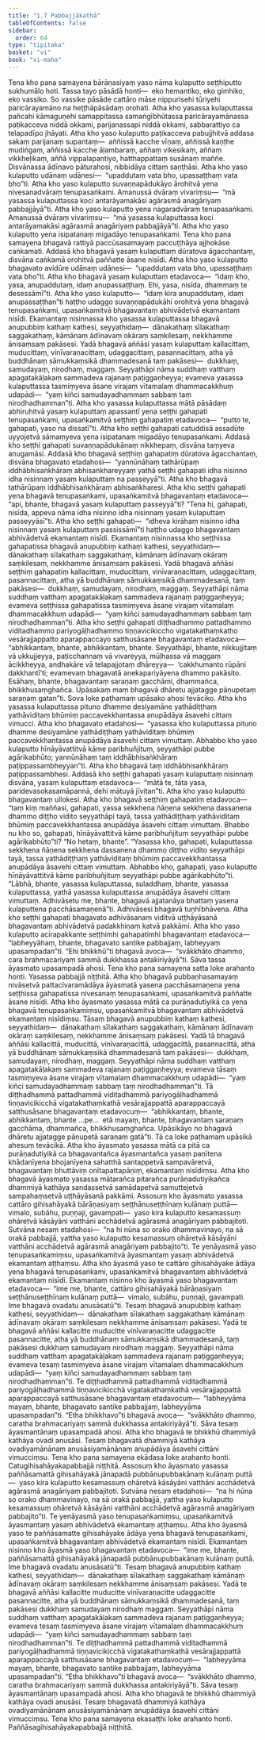 ```yaml
---
title: "1.7 Pabbajjākathā"
tableOfContents: false
sidebar:
  order: 64
type: "tipitaka"
basket: "vi"
book: "vi-maha"
---
```



<DynamicBreadcrumb />

<Division number="25" book="vi-maha" bookNo="3" page="21">

<Paragraph number="107" book="vi-maha">
Tena kho pana samayena bārāṇasiyaṃ yaso nāma kulaputto seṭṭhiputto sukhumālo hoti. Tassa tayo pāsādā honti—  eko hemantiko, eko gimhiko, eko vassiko. So vassike pāsāde cattāro māse nippurisehi tūriyehi paricārayamāno na heṭṭhāpāsādaṃ orohati. Atha kho yasassa kulaputtassa pañcahi kāmaguṇehi samappitassa samaṅgībhūtassa paricārayamānassa paṭikacceva niddā okkami, parijanassapi niddā okkami, sabbarattiyo ca telapadīpo jhāyati. Atha kho yaso kulaputto paṭikacceva pabujjhitvā addasa sakaṃ parijanaṃ supantaṃ—  aññissā kacche vīṇaṃ, aññissā kaṇṭhe mudiṅgaṃ, aññissā kacche āḷambaraṃ, aññaṃ vikesikaṃ, aññaṃ vikkheḷikaṃ, aññā vippalapantiyo, hatthappattaṃ susānaṃ maññe. Disvānassa ādīnavo pāturahosi, nibbidāya cittaṃ saṇṭhāsi. Atha kho yaso kulaputto udānaṃ udānesi—  “upaddutaṃ vata bho, upassaṭṭhaṃ vata bho”ti.
</Paragraph>

<Paragraph number="108" book="vi-maha">
Atha kho yaso kulaputto suvaṇṇapādukāyo ārohitvā yena nivesanadvāraṃ tenupasaṅkami. Amanussā dvāraṃ vivariṃsu—  “mā yasassa kulaputtassa koci antarāyamakāsi agārasmā anagāriyaṃ pabbajjāyā”ti. Atha kho yaso kulaputto yena nagaradvāraṃ tenupasaṅkami. Amanussā dvāraṃ vivariṃsu—  “mā yasassa kulaputtassa koci antarāyamakāsi agārasmā anagāriyaṃ pabbajjāyā”ti. Atha kho yaso kulaputto yena isipatanaṃ migadāyo tenupasaṅkami.
</Paragraph>

</Division>
<Division number="26" book="vi-maha" bookNo="3" page="21">

<Paragraph number="109" book="vi-maha">
Tena kho pana samayena bhagavā rattiyā paccūsasamayaṃ paccuṭṭhāya ajjhokāse caṅkamati. Addasā kho bhagavā yasaṃ kulaputtaṃ dūratova āgacchantaṃ, disvāna caṅkamā orohitvā paññatte āsane nisīdi. Atha kho yaso kulaputto bhagavato avidūre udānaṃ udānesi—  “upaddutaṃ vata bho, upassaṭṭhaṃ vata bho”ti. Atha kho bhagavā yasaṃ kulaputtaṃ etadavoca—  “idaṃ kho, yasa, anupaddutaṃ, idaṃ anupassaṭṭhaṃ. Ehi, yasa, nisīda, dhammaṃ te desessāmī”ti. Atha kho yaso kulaputto—  “idaṃ kira anupaddutaṃ, idaṃ anupassaṭṭhan”ti haṭṭho udaggo suvaṇṇapādukāhi orohitvā yena bhagavā tenupasaṅkami, upasaṅkamitvā bhagavantaṃ abhivādetvā ekamantaṃ nisīdi.
</Paragraph>

<Paragraph number="110" book="vi-maha">
Ekamantaṃ nisinnassa kho yasassa kulaputtassa bhagavā anupubbiṃ kathaṃ kathesi, seyyathidaṃ—  dānakathaṃ sīlakathaṃ saggakathaṃ, kāmānaṃ ādīnavaṃ okāraṃ saṃkilesaṃ, nekkhamme ānisaṃsaṃ pakāsesi. Yadā bhagavā aññāsi yasaṃ kulaputtaṃ kallacittaṃ, muducittaṃ, vinīvaraṇacittaṃ, udaggacittaṃ, pasannacittaṃ, atha yā buddhānaṃ sāmukkaṃsikā dhammadesanā taṃ pakāsesi—  dukkhaṃ, samudayaṃ, nirodhaṃ, maggaṃ. Seyyathāpi nāma suddhaṃ vatthaṃ apagatakāḷakaṃ sammadeva rajanaṃ paṭiggaṇheyya; evameva yasassa kulaputtassa tasmiṃyeva āsane virajaṃ vītamalaṃ dhammacakkhuṃ udapādi—  “yaṃ kiñci samudayadhammaṃ sabbaṃ taṃ nirodhadhamman”ti.
</Paragraph>

</Division>
<Division number="27" book="vi-maha" bookNo="3" page="22">

<Paragraph number="111" book="vi-maha">
Atha kho yasassa kulaputtassa mātā pāsādaṃ abhiruhitvā yasaṃ kulaputtaṃ apassantī yena seṭṭhi gahapati tenupasaṅkami, upasaṅkamitvā seṭṭhiṃ gahapatiṃ etadavoca—  “putto te, gahapati, yaso na dissatī”ti. Atha kho seṭṭhi gahapati catuddisā assadūte uyyojetvā sāmaṃyeva yena isipatanaṃ migadāyo tenupasaṅkami. Addasā kho seṭṭhi gahapati suvaṇṇapādukānaṃ nikkhepaṃ, disvāna taṃyeva anugamāsi. Addasā kho bhagavā seṭṭhiṃ gahapatiṃ dūratova āgacchantaṃ, disvāna bhagavato etadahosi—  “yannūnāhaṃ tathārūpaṃ iddhābhisaṅkhāraṃ abhisaṅkhareyyaṃ yathā seṭṭhi gahapati idha nisinno idha nisinnaṃ yasaṃ kulaputtaṃ na passeyyā”ti. Atha kho bhagavā tathārūpaṃ iddhābhisaṅkhāraṃ abhisaṅkharesi.
</Paragraph>

<Paragraph number="112" book="vi-maha">
Atha kho seṭṭhi gahapati yena bhagavā tenupasaṅkami, upasaṅkamitvā bhagavantaṃ etadavoca—  “api, bhante, bhagavā yasaṃ kulaputtaṃ passeyyā”ti?
</Paragraph>

<Paragraph number="113" book="vi-maha">
“Tena hi, gahapati, nisīda, appeva nāma idha nisinno idha nisinnaṃ yasaṃ kulaputtaṃ passeyyāsī”ti. Atha kho seṭṭhi gahapati—  “idheva kirāhaṃ nisinno idha nisinnaṃ yasaṃ kulaputtaṃ passissāmī”ti haṭṭho udaggo bhagavantaṃ abhivādetvā ekamantaṃ nisīdi.
</Paragraph>

<Paragraph number="114" book="vi-maha">
Ekamantaṃ nisinnassa kho seṭṭhissa gahapatissa bhagavā anupubbiṃ kathaṃ kathesi, seyyathidaṃ—  dānakathaṃ sīlakathaṃ saggakathaṃ, kāmānaṃ ādīnavaṃ okāraṃ saṃkilesaṃ, nekkhamme ānisaṃsaṃ pakāsesi. Yadā bhagavā aññāsi seṭṭhiṃ gahapatiṃ kallacittaṃ, muducittaṃ, vinīvaraṇacittaṃ, udaggacittaṃ, pasannacittaṃ, atha yā buddhānaṃ sāmukkaṃsikā dhammadesanā, taṃ pakāsesi—  dukkhaṃ, samudayaṃ, nirodhaṃ, maggaṃ. Seyyathāpi nāma suddhaṃ vatthaṃ apagatakāḷakaṃ sammadeva rajanaṃ paṭiggaṇheyya; evameva seṭṭhissa gahapatissa tasmiṃyeva āsane virajaṃ vītamalaṃ dhammacakkhuṃ udapādi—  “yaṃ kiñci samudayadhammaṃ sabbaṃ taṃ nirodhadhamman”ti.
</Paragraph>

<Paragraph number="115" book="vi-maha">
Atha kho seṭṭhi gahapati diṭṭhadhammo pattadhammo viditadhammo pariyogāḷhadhammo tiṇṇavicikiccho vigatakathaṃkatho vesārajjappatto aparappaccayo satthusāsane bhagavantaṃ etadavoca—  “abhikkantaṃ, bhante, abhikkantaṃ, bhante. Seyyathāpi, bhante, nikkujjitaṃ vā ukkujjeyya, paṭicchannaṃ vā vivareyya, mūḷhassa vā maggaṃ ācikkheyya, andhakāre vā telapajjotaṃ dhāreyya—  ‘cakkhumanto rūpāni dakkhantī’ti; evamevaṃ bhagavatā anekapariyāyena dhammo pakāsito. Esāhaṃ, bhante, bhagavantaṃ saraṇaṃ gacchāmi, dhammañca, bhikkhusaṃghañca. Upāsakaṃ maṃ bhagavā dhāretu ajjatagge pāṇupetaṃ saraṇaṃ gatan”ti. Sova loke paṭhamaṃ upāsako ahosi tevāciko.
</Paragraph>

</Division>
<Division number="28" book="vi-maha" bookNo="3" page="23">

<Paragraph number="116" book="vi-maha">
Atha kho yasassa kulaputtassa pituno dhamme desiyamāne yathādiṭṭhaṃ yathāviditaṃ bhūmiṃ paccavekkhantassa anupādāya āsavehi cittaṃ vimucci. Atha kho bhagavato etadahosi—  “yasassa kho kulaputtassa pituno dhamme desiyamāne yathādiṭṭhaṃ yathāviditaṃ bhūmiṃ paccavekkhantassa anupādāya āsavehi cittaṃ vimuttaṃ. Abhabbo kho yaso kulaputto hīnāyāvattitvā kāme paribhuñjituṃ, seyyathāpi pubbe agārikabhūto; yannūnāhaṃ taṃ iddhābhisaṅkhāraṃ paṭippassambheyyan”ti. Atha kho bhagavā taṃ iddhābhisaṅkhāraṃ paṭippassambhesi.
</Paragraph>

<Paragraph number="117" book="vi-maha">
Addasā kho seṭṭhi gahapati yasaṃ kulaputtaṃ nisinnaṃ disvāna, yasaṃ kulaputtaṃ etadavoca—  “mātā te, tāta yasa, paridevasokasamāpannā, dehi mātuyā jīvitan”ti. Atha kho yaso kulaputto bhagavantaṃ ullokesi. Atha kho bhagavā seṭṭhiṃ gahapatiṃ etadavoca—  “taṃ kiṃ maññasi, gahapati, yassa sekkhena ñāṇena sekkhena dassanena dhammo diṭṭho vidito seyyathāpi tayā, tassa yathādiṭṭhaṃ yathāviditaṃ bhūmiṃ paccavekkhantassa anupādāya āsavehi cittaṃ vimuttaṃ. Bhabbo nu kho so, gahapati, hīnāyāvattitvā kāme paribhuñjituṃ seyyathāpi pubbe agārikabhūto”ti? “No hetaṃ, bhante”. “Yasassa kho, gahapati, kulaputtassa sekkhena ñāṇena sekkhena dassanena dhammo diṭṭho vidito seyyathāpi tayā, tassa yathādiṭṭhaṃ yathāviditaṃ bhūmiṃ paccavekkhantassa anupādāya āsavehi cittaṃ vimuttaṃ. Abhabbo kho, gahapati, yaso kulaputto hīnāyāvattitvā kāme paribhuñjituṃ seyyathāpi pubbe agārikabhūto”ti. “Lābhā, bhante, yasassa kulaputtassa, suladdhaṃ, bhante, yasassa kulaputtassa, yathā yasassa kulaputtassa anupādāya āsavehi cittaṃ vimuttaṃ. Adhivāsetu me, bhante, bhagavā ajjatanāya bhattaṃ yasena kulaputtena pacchāsamaṇenā”ti. Adhivāsesi bhagavā tuṇhībhāvena.
</Paragraph>

<Paragraph number="118" book="vi-maha">
Atha kho seṭṭhi gahapati bhagavato adhivāsanaṃ viditvā uṭṭhāyāsanā bhagavantaṃ abhivādetvā padakkhiṇaṃ katvā pakkāmi. Atha kho yaso kulaputto acirapakkante seṭṭhimhi gahapatimhi bhagavantaṃ etadavoca—  “labheyyāhaṃ, bhante, bhagavato santike pabbajjaṃ, labheyyaṃ upasampadan”ti. “Ehi bhikkhū”ti bhagavā avoca—  “svākkhāto dhammo, cara brahmacariyaṃ sammā dukkhassa antakiriyāyā”ti. Sāva tassa āyasmato upasampadā ahosi. Tena kho pana samayena satta loke arahanto honti.

</Paragraph>
</Division>

<Paragraph number="119" type="center" book="vi-maha">
Yasassa pabbajjā niṭṭhitā.


</Paragraph>

<Division number="29" book="vi-maha" bookNo="3" page="24">

<Paragraph number="120" book="vi-maha">
Atha kho bhagavā pubbaṇhasamayaṃ nivāsetvā pattacīvaramādāya āyasmatā yasena pacchāsamaṇena yena seṭṭhissa gahapatissa nivesanaṃ tenupasaṅkami, upasaṅkamitvā paññatte āsane nisīdi. Atha kho āyasmato yasassa mātā ca purāṇadutiyikā ca yena bhagavā tenupasaṅkamiṃsu, upasaṅkamitvā bhagavantaṃ abhivādetvā ekamantaṃ nisīdiṃsu.
</Paragraph>

<Paragraph number="121" book="vi-maha">
Tāsaṃ bhagavā anupubbiṃ kathaṃ kathesi, seyyathidaṃ—  dānakathaṃ sīlakathaṃ saggakathaṃ, kāmānaṃ ādīnavaṃ okāraṃ saṃkilesaṃ, nekkhamme ānisaṃsaṃ pakāsesi. Yadā tā bhagavā aññāsi kallacittā, muducittā, vinīvaraṇacittā, udaggacittā, pasannacittā, atha yā buddhānaṃ sāmukkaṃsikā dhammadesanā taṃ pakāsesi—  dukkhaṃ, samudayaṃ, nirodhaṃ, maggaṃ. Seyyathāpi nāma suddhaṃ vatthaṃ apagatakāḷakaṃ sammadeva rajanaṃ paṭiggaṇheyya; evameva tāsaṃ tasmiṃyeva āsane virajaṃ vītamalaṃ dhammacakkhuṃ udapādi—  “yaṃ kiñci samudayadhammaṃ sabbaṃ taṃ nirodhadhamman”ti. Tā diṭṭhadhammā pattadhammā viditadhammā pariyogāḷhadhammā tiṇṇavicikicchā vigatakathaṃkathā vesārajjappattā aparappaccayā satthusāsane bhagavantaṃ etadavocuṃ—  “abhikkantaṃ, bhante, abhikkantaṃ, bhante …pe…  etā mayaṃ, bhante, bhagavantaṃ saraṇaṃ gacchāma, dhammañca, bhikkhusaṃghañca. Upāsikāyo no bhagavā dhāretu ajjatagge pāṇupetā saraṇaṃ gatā”ti. Tā ca loke paṭhamaṃ upāsikā ahesuṃ tevācikā.
</Paragraph>

<Paragraph number="122" book="vi-maha">
Atha kho āyasmato yasassa mātā ca pitā ca purāṇadutiyikā ca bhagavantañca āyasmantañca yasaṃ paṇītena khādanīyena bhojanīyena sahatthā santappetvā sampavāretvā, bhagavantaṃ bhuttāviṃ onītapattapāṇiṃ, ekamantaṃ nisīdiṃsu. Atha kho bhagavā āyasmato yasassa mātarañca pitarañca purāṇadutiyikañca dhammiyā kathāya sandassetvā samādapetvā samuttejetvā sampahaṃsetvā uṭṭhāyāsanā pakkāmi.
</Paragraph>

</Division>
<Division number="30" book="vi-maha" bookNo="3" page="25">

<Paragraph number="123" book="vi-maha">
Assosuṃ kho āyasmato yasassa cattāro gihisahāyakā bārāṇasiyaṃ seṭṭhānuseṭṭhīnaṃ kulānaṃ puttā—  vimalo, subāhu, puṇṇaji, gavampati—  yaso kira kulaputto kesamassuṃ ohāretvā kāsāyāni vatthāni acchādetvā agārasmā anagāriyaṃ pabbajitoti. Sutvāna nesaṃ etadahosi—  “na hi nūna so orako dhammavinayo, na sā orakā pabbajjā, yattha yaso kulaputto kesamassuṃ ohāretvā kāsāyāni vatthāni acchādetvā agārasmā anagāriyaṃ pabbajito”ti. Te yenāyasmā yaso tenupasaṅkamiṃsu, upasaṅkamitvā āyasmantaṃ yasaṃ abhivādetvā ekamantaṃ aṭṭhaṃsu.
</Paragraph>

<Paragraph number="124" book="vi-maha">
Atha kho āyasmā yaso te cattāro gihisahāyake ādāya yena bhagavā tenupasaṅkami, upasaṅkamitvā bhagavantaṃ abhivādetvā ekamantaṃ nisīdi. Ekamantaṃ nisinno kho āyasmā yaso bhagavantaṃ etadavoca—  “ime me, bhante, cattāro gihisahāyakā bārāṇasiyaṃ seṭṭhānuseṭṭhīnaṃ kulānaṃ puttā—  vimalo, subāhu, puṇṇaji, gavampati. Ime bhagavā ovadatu anusāsatū”ti.
</Paragraph>

<Paragraph number="125" book="vi-maha">
Tesaṃ bhagavā anupubbiṃ kathaṃ kathesi, seyyathidaṃ—  dānakathaṃ sīlakathaṃ saggakathaṃ kāmānaṃ ādīnavaṃ okāraṃ saṃkilesaṃ nekkhamme ānisaṃsaṃ pakāsesi. Yadā te bhagavā aññāsi kallacitte muducitte vinīvaraṇacitte udaggacitte pasannacitte, atha yā buddhānaṃ sāmukkaṃsikā dhammadesanā, taṃ pakāsesi dukkhaṃ samudayaṃ nirodhaṃ maggaṃ. Seyyathāpi nāma suddhaṃ vatthaṃ apagatakāḷakaṃ sammadeva rajanaṃ paṭiggaṇheyya; evameva tesaṃ tasmiṃyeva āsane virajaṃ vītamalaṃ dhammacakkhuṃ udapādi—  “yaṃ kiñci samudayadhammaṃ sabbaṃ taṃ nirodhadhamman”ti. Te diṭṭhadhammā pattadhammā viditadhammā pariyogāḷhadhammā tiṇṇavicikicchā vigatakathaṃkathā vesārajjappattā aparappaccayā satthusāsane bhagavantaṃ etadavocuṃ—  “labheyyāma mayaṃ, bhante, bhagavato santike pabbajjaṃ, labheyyāma upasampadan”ti. “Etha bhikkhavo”ti bhagavā avoca—  “svākkhāto dhammo, caratha brahmacariyaṃ sammā dukkhassa antakiriyāyā”ti. Sāva tesaṃ āyasmantānaṃ upasampadā ahosi. Atha kho bhagavā te bhikkhū dhammiyā kathāya ovadi anusāsi. Tesaṃ bhagavatā dhammiyā kathāya ovadiyamānānaṃ anusāsiyamānānaṃ anupādāya āsavehi cittāni vimucciṃsu. Tena kho pana samayena ekādasa loke arahanto honti.

</Paragraph>
</Division>

<Paragraph number="126" type="center" book="vi-maha">
Catugihisahāyakapabbajjā niṭṭhitā.


</Paragraph>

<Division number="31" book="vi-maha" bookNo="3" page="26">

<Paragraph number="127" book="vi-maha">
Assosuṃ kho āyasmato yasassa paññāsamattā gihisahāyakā jānapadā pubbānupubbakānaṃ kulānaṃ puttā—  yaso kira kulaputto kesamassuṃ ohāretvā kāsāyāni vatthāni acchādetvā agārasmā anagāriyaṃ pabbajitoti. Sutvāna nesaṃ etadahosi—  “na hi nūna so orako dhammavinayo, na sā orakā pabbajjā, yattha yaso kulaputto kesamassuṃ ohāretvā kāsāyāni vatthāni acchādetvā agārasmā anagāriyaṃ pabbajito”ti. Te yenāyasmā yaso tenupasaṅkamiṃsu, upasaṅkamitvā āyasmantaṃ yasaṃ abhivādetvā ekamantaṃ aṭṭhaṃsu.
</Paragraph>

<Paragraph number="128" book="vi-maha">
Atha kho āyasmā yaso te paññāsamatte gihisahāyake ādāya yena bhagavā tenupasaṅkami, upasaṅkamitvā bhagavantaṃ abhivādetvā ekamantaṃ nisīdi. Ekamantaṃ nisinno kho āyasmā yaso bhagavantaṃ etadavoca—  “ime me, bhante, paññāsamattā gihisahāyakā jānapadā pubbānupubbakānaṃ kulānaṃ puttā. Ime bhagavā ovadatu anusāsatū”ti.
</Paragraph>

<Paragraph number="129" book="vi-maha">
Tesaṃ bhagavā anupubbiṃ kathaṃ kathesi, seyyathidaṃ—  dānakathaṃ sīlakathaṃ saggakathaṃ kāmānaṃ ādīnavaṃ okāraṃ saṃkilesaṃ nekkhamme ānisaṃsaṃ pakāsesi. Yadā te bhagavā aññāsi kallacitte muducitte vinīvaraṇacitte udaggacitte pasannacitte, atha yā buddhānaṃ sāmukkaṃsikā dhammadesanā, taṃ pakāsesi dukkhaṃ samudayaṃ nirodhaṃ maggaṃ. Seyyathāpi nāma suddhaṃ vatthaṃ apagatakāḷakaṃ sammadeva rajanaṃ paṭiggaṇheyya; evameva tesaṃ tasmiṃyeva āsane virajaṃ vītamalaṃ dhammacakkhuṃ udapādi—  “yaṃ kiñci samudayadhammaṃ sabbaṃ taṃ nirodhadhamman”ti. Te diṭṭhadhammā pattadhammā viditadhammā pariyogāḷhadhammā tiṇṇavicikicchā vigatakathaṃkathā vesārajjappattā aparappaccayā satthusāsane bhagavantaṃ etadavocuṃ—  “labheyyāma mayaṃ, bhante, bhagavato santike pabbajjaṃ, labheyyāma upasampadan”ti. “Etha bhikkhavo”ti bhagavā avoca—  “svākkhāto dhammo, caratha brahmacariyaṃ sammā dukkhassa antakiriyāyā”ti. Sāva tesaṃ āyasmantānaṃ upasampadā ahosi. Atha kho bhagavā te bhikkhū dhammiyā kathāya ovadi anusāsi. Tesaṃ bhagavatā dhammiyā kathāya ovadiyamānānaṃ anusāsiyamānānaṃ anupādāya āsavehi cittāni vimucciṃsu. Tena kho pana samayena ekasaṭṭhi loke arahanto honti.

</Paragraph>
</Division>

<Paragraph number="130" type="center" book="vi-maha">
Paññāsagihisahāyakapabbajjā niṭṭhitā.
</Paragraph>